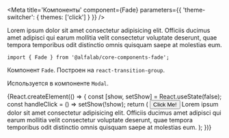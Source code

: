 

<Meta
    title='Компоненты'
    component={Fade}
    parameters={{ 'theme-switcher': { themes: ['click'] } }}
/>

<!-- Canvas -->

<Story name='Fade'>
    <Fade
        show={boolean('show', false)}
        delayTimeout={number('delayTimeout', 0)}
    >
        Lorem ipsum dolor sit amet consectetur adipisicing elit. Officiis ducimus amet
        adipisci qui earum mollitia velit consectetur voluptate deserunt, quae tempora
        temporibus odit distinctio omnis quisquam saepe at molestias eum.
    </Fade>
</Story>

<!-- Docs -->

<ComponentHeader
    name='Fade'
    version={version}
    package='@alfalab/core-components-fade'
    stage={1}
/>

```tsx
import { Fade } from '@alfalab/core-components-fade';
```
Компонент `Fade`. Построен на `react-transition-group`.

Используется в компоненте `Modal`.

<Props of={Fade} />

<Preview>
    {React.createElement(() => {
        const [show, setShow] = React.useState(false);
        const handleClick = () => setShow(!show);
        return (
            <Container>
                <button onClick={handleClick}>Click Me!</button>
                <Fade
                    show={show}
                >
                    Lorem ipsum dolor sit amet consectetur adipisicing elit. Officiis ducimus amet
                    adipisci qui earum mollitia velit consectetur voluptate deserunt, quae tempora
                    temporibus odit distinctio omnis quisquam saepe at molestias eum.
                </Fade>
            </Container>
        );
    })}
</Preview>
